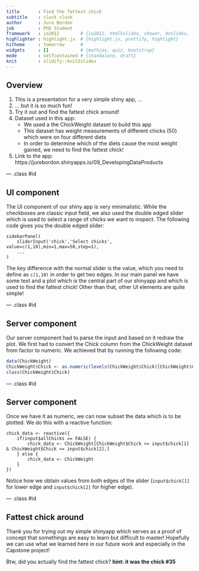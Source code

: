 ```yaml
---
title       : Find the fattest chick
subtitle    : cluck cluck
author      : Jure Bordon
job         : PhD Student
framework   : io2012        # {io2012, html5slides, shower, dzslides, ...}
highlighter : highlight.js  # {highlight.js, prettify, highlight}
hitheme     : tomorrow      # 
widgets     : []            # {mathjax, quiz, bootstrap}
mode        : selfcontained # {standalone, draft}
knit        : slidify::knit2slides
---
```


## Overview

1. This is a presentation for a very simple shiny app, ...
2. ... but it is so much fun!
3. Try it out and find the fattest chick around!
4. Dataset used in this app:
    - We used a the ChickWeight dataset to build this app
    - This dataset has weight measurements of different chicks (50) which were on four different diets
    - In order to determine which of the diets cause the most weight gained, we need to find the fattest chick!
5. Link to the app: https://jurebordon.shinyapps.io/09_DevelopingDataProducts

--- .class #id 

## UI component

The UI component of our shiny app is very minimalistic. While the checkboxes are classic input field, we also used the double edged slider which is used to select a range of chicks we want to inspect. The following code gives you the double edged slider:

```
sidebarPanel(
    sliderInput('chick','Select chicks', value=c(1,10),min=1,max=50,step=1),
    ...
)
```

The key difference with the normal slider is the value, which you need to define as `c(1,10)` in order to get two edges. In our main panel we have some text and a plot which is the central part of our shinyapp and which is used to find the fattest chick! Other than that, other UI elements are quite simple!

--- .class #id 

## Server component

Our server component had to parse the input and based on it redraw the plot. We first had to convert the Chick column from the ChickWeight dataset from factor to numeric. We achieved that by running the following code:

```r
data(ChickWeight)
ChickWeight$Chick <- as.numeric(levels(ChickWeight$Chick)[ChickWeight$Chick])
class(ChickWeight$Chick)
```

--- .class #id 

## Server component

Once we have it as numeric, we can now subset the data which is to be plotted. We do this with a reactive function:

```
chick_data <- reactive({
    if(input$allChicks == FALSE) {
        chick_data <- ChickWeight[ChickWeight$Chick >= input$chick[1] & ChickWeight$Chick <= input$chick[2],]
    } else {
        chick_data <- ChickWeight
    }
})
```

Notice how we obtain values from both edges of the slider (`input$chick[1]` for lower edge and `input$chick[2]` for higher edge).

--- .class #id 

## Fattest chick around

Thank you for trying out my simple shinyapp which serves as a proof of concept that somethings are easy to learn but difficult to master! Hopefully we can use what we learned here in our future work and especially in the Capstone project!

Btw, did you actually find the fattest chick? **hint: it was the chick #35**